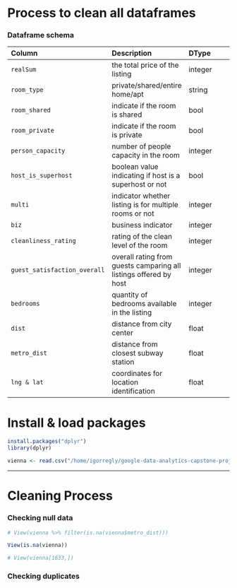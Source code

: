 # Process to clean all dataframes

### Dataframe schema

| Column | Description | DType |
| :--- | :--- | :--- |
| `realSum` | the total price of the listing | integer |
| `room_type` | private/shared/entire home/apt | string |
| `room_shared` | indicate if the room is shared | bool |
| `room_private` | indicate if the room is private | bool |
| `person_capacity` | number of people capacity in the room | integer |
| `host_is_superhost` | boolean value indicating if host is a superhost or not | bool |
| `multi` | indicator whether listing is for multiple rooms or not | integer |
| `biz` | business indicator | integer |
| `cleanliness_rating` | rating of the clean level of the room | integer |
| `guest_satisfaction_overall` | overall rating from guests camparing all listings offered by host | integer |
| `bedrooms` | quantity of bedrooms available in the listing | integer |
| `dist` | distance from city center | float |
| `metro_dist` | distance from closest subway station | float |
| `lng & lat` | coordinates for location identification | float |

# Install & load packages
```r
install.packages("dplyr")
library(dplyr)
```

```r
vienna <- read.csv("/home/igorregly/google-data-analytics-capstone-project/csv_files/vienna_weekends.csv")
```

---
# Cleaning Process
### Checking null data

```r
# View(vienna %>% filter(is.na(vienna$metro_dist)))

View(is.na(vienna))

# View(vienna[1633,])
```

### Checking duplicates
